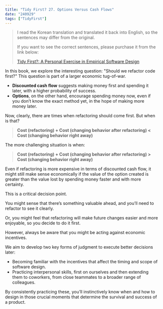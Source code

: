 ```yaml
---
title: "Tidy First? 27. Options Versus Cash Flows"
date: "240929"
tags: ["TidyFirst"]
---
```


> I read the Korean translation and translated it back into English, so the sentences may differ from the original.
>
> If you want to see the correct sentences, please purchase it from the link below:
>
> [Tidy First?: A Personal Exercise in Empirical Software Design](https://www.amazon.com/Tidy-First-Personal-Exercise-Empirical/dp/1098151240)

In this book, we explore the interesting question: "Should we refactor code first?" This question is part of a larger economic tug-of-war.

- **Discounted cash flow** suggests making money first and spending it later, with a higher probability of success.
- **Options**, on the other hand, encourage spending money now, even if you don’t know the exact method yet, in the hope of making more money later.

Now, clearly, there are times when refactoring should come first. But when is that?

> **Cost (refactoring) + Cost (changing behavior after refactoring) < Cost (changing behavior right away)**

The more challenging situation is when:

> **Cost (refactoring) + Cost (changing behavior after refactoring) > Cost (changing behavior right away)**

Even if refactoring is more expensive in terms of discounted cash flow, it might still make sense economically if the value of the option created is greater than the value lost by spending money faster and with more certainty.

This is a critical decision point.

You might sense that there’s something valuable ahead, and you’ll need to refactor to see it clearly.

Or, you might feel that refactoring will make future changes easier and more enjoyable, so you decide to do it first.

However, always be aware that you might be acting against economic incentives.

We aim to develop two key forms of judgment to execute better decisions later:

- Becoming familiar with the incentives that affect the timing and scope of software design.
- Practicing interpersonal skills, first on ourselves and then extending them to coworkers, from close teammates to a broader range of colleagues.

By consistently practicing these, you’ll instinctively know when and how to design in those crucial moments that determine the survival and success of a product.
